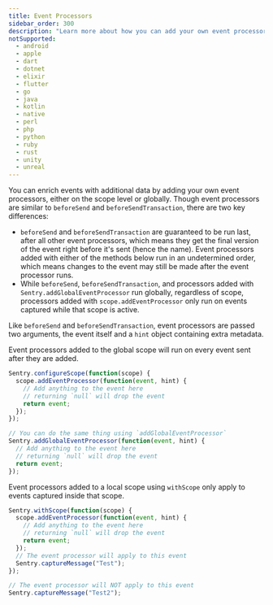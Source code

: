 ```yaml
---
title: Event Processors
sidebar_order: 300
description: "Learn more about how you can add your own event processors globally or to the current scope."
notSupported:
  - android
  - apple
  - dart
  - dotnet
  - elixir
  - flutter
  - go
  - java
  - kotlin
  - native
  - perl
  - php
  - python
  - ruby
  - rust
  - unity
  - unreal
---
```


You can enrich events with additional data by adding your own event processors, either on the scope level or globally. Though event processors are similar to `beforeSend` and `beforeSendTransaction`, there are two key differences:

- `beforeSend` and `beforeSendTransaction` are guaranteed to be run last, after all other event processors, which means they get the final version of the event right before it's sent (hence the name). Event processors added with either of the methods below run in an undetermined order, which means changes to the event may still be made after the event processor runs.
- While `beforeSend`, `beforeSendTransaction`, and processors added with `Sentry.addGlobalEventProcessor` run globally, regardless of scope, processors added with `scope.addEventProcessor` only run on events captured while that scope is active.

Like `beforeSend` and `beforeSendTransaction`, event processors are passed two arguments, the event itself and <PlatformLink to="/configuration/filtering/#using-hints">a `hint` object</PlatformLink> containing extra metadata.

Event processors added to the global scope will run on every event sent after they are added.

```javascript
Sentry.configureScope(function(scope) {
  scope.addEventProcessor(function(event, hint) {
    // Add anything to the event here
    // returning `null` will drop the event
    return event;
  });
});

// You can do the same thing using `addGlobalEventProcessor`
Sentry.addGlobalEventProcessor(function(event, hint) {
  // Add anything to the event here
  // returning `null` will drop the event
  return event;
});
```

Event processors added to a local scope using `withScope` only apply to events captured inside that scope.

```javascript
Sentry.withScope(function(scope) {
  scope.addEventProcessor(function(event, hint) {
    // Add anything to the event here
    // returning `null` will drop the event
    return event;
  });
  // The event processor will apply to this event
  Sentry.captureMessage("Test");
});

// The event processor will NOT apply to this event
Sentry.captureMessage("Test2");
```
